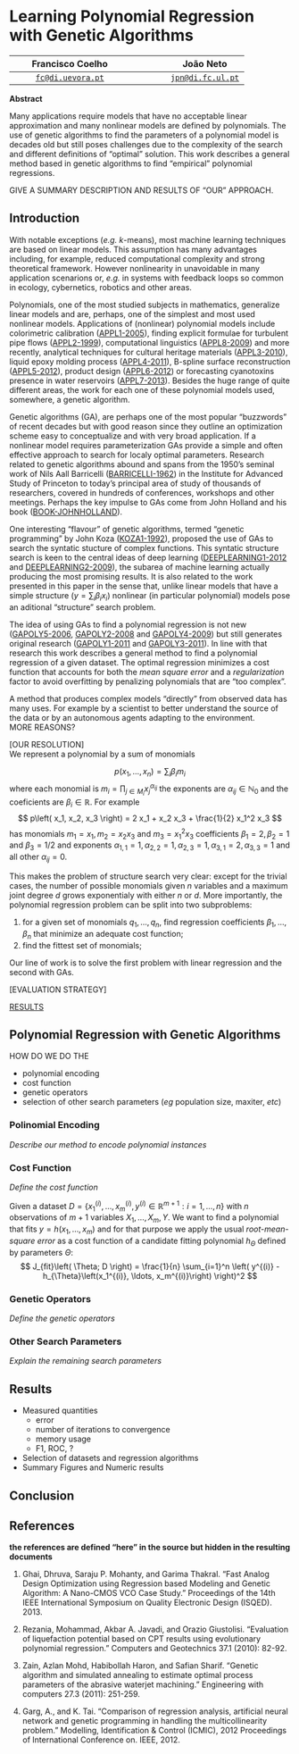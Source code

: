 # Learning Polynomial Regression with Genetic Algorithms

Francisco Coelho |  | João Neto
:---------------:|-----|:---------:
[`fc@di.uevora.pt`](mailto://fc@di.uevora.pt)| |[`jpn@di.fc.ul.pt`](mailto://jpn@di.fc.ul.pt)


**Abstract**  

Many applications require models that have no acceptable linear approximation and many nonlinear models are defined by polynomials. The use of genetic algorithms to find the parameters of a polynomial model is decades old but still poses challenges due to the complexity of the search and different definitions of "optimal" solution.
This work describes a general method based in genetic algorithms to find "empirical" polynomial regressions.

GIVE A SUMMARY DESCRIPTION AND RESULTS OF "OUR" APPROACH.

## Introduction

With notable exceptions (_e.g._ $k$-means), most machine learning techniques are based on linear models. This assumption has many advantages including, for example, reduced computational complexity and strong theoretical framework. However nonlinearity in unavoidable in many application scenarions or, _e.g._ in systems with feedback loops so common in ecology, cybernetics, robotics and other areas.

Polynomials, one of the most studied subjects in mathematics, generalize linear models and are, perhaps, one of the simplest and most used nonlinear models. Applications of (nonlinear) polynomial models include colorimetric calibration ([APPL1-2005]), finding explicit formulae for turbulent pipe flows ([APPL2-1999]), computational linguistics ([APPL8-2009]) and more recently, analytical techniques for cultural heritage materials ([APPL3-2010]), liquid epoxy molding process ([APPL4-2011]), B-spline surface reconstruction ([APPL5-2012]), product design ([APPL6-2012]) or forecasting cyanotoxins presence in water reservoirs ([APPL7-2013]). Besides the huge range of quite different areas, the work for each one of these polynomial models used, somewhere, a genetic algorithm.

Genetic algorithms (GA), are perhaps one of the most popular "buzzwords" of recent decades but with good reason since they outline an optimization scheme easy to conceptualize and with very broad application. If a nonlinear model requires parameterization GAs provide a simple and often effective approach to search for localy optimal parameters. Research related to genetic algorithms abound and spans from the 1950's seminal work of Nils Aall Barricelli ([BARRICELLI-1962]) in the Institute for Advanced Study of Princeton to today's principal area of study of thousands of researchers, covered in hundreds of conferences, workshops and other meetings. Perhaps the key impulse to GAs come from John Holland and his book ([BOOK-JOHNHOLLAND]).  

One interesting "flavour" of genetic algorithms, termed "genetic programming" by John Koza ([KOZA1-1992]), proposed the use of GAs to search the syntatic stucture of complex functions. This syntatic structure search is keen to the central ideas of deep learning ([DEEPLEARNING1-2012] and [DEEPLEARNING2-2009]), the subarea of machine learning actually producing the most promising results. It is also related to the work presented in this paper in the sense that, unlike linear models that have a simple structure ($y=\sum_i \beta_i x_i$) nonlinear (in particular polynomial) models pose an aditional "structure" search problem.

The idea of using GAs to find a polynomial regression is not new ([GAPOLY5-2006], [GAPOLY2-2008] and [GAPOLY4-2009]) but still generates original research ([GAPOLY1-2011] and [GAPOLY3-2011]). In line with that research this work describes a general method to find a polynomial regression of a given dataset. The optimal regression minimizes a cost function that accounts for both the _mean square error_ and a _regularization_ factor to avoid overfitting by penalizing polynomials that are "too complex". 

A method that produces complex models "directly" from observed data has many uses. For example by a scientist to better understand the source of the data or by an autonomous agents adapting to the environment.  
MORE REASONS?

[OUR RESOLUTION]  
We represent a polynomial by a sum of monomials

$$
p\left( x_1, \ldots, x_n\right) = \sum_i \beta_i m_i
$$
where each monomial is $m_i = \prod_{j\in M_i} x_j^{\alpha_{ij}}$ the exponents are $\alpha_{ij}\in\mathbb{N}_0$ and the coeficients are $\beta_i \in \mathbb{R}$. For example 
$$
p\left( x_1, x_2, x_3 \right) = 2 x_1 + x_2 x_3 + \frac{1}{2} x_1^2 x_3
$$
has monomials $m_1 = x_1, m_2 = x_2 x_3$ and $m_3 = x_1^2 x_3$ coefficients $\beta_1 = 2, \beta_2 = 1$ and $\beta_3 = 1/2$ and exponents $\alpha_{1,1} = 1, \alpha_{2,2}=1, \alpha_{2,3} = 1, \alpha_{3,1} = 2, \alpha_{3,3} = 1$ and all other $\alpha_{ij} = 0$.

This makes the problem of structure search very clear: except for the trivial cases, the number of possible monomials given $n$ variables and a maximum joint degree $d$ grows exponentialy with either $n$ or $d$. More importantly, the polynomial regression problem can be split into two subproblems:

1. for a given set of monomials $q_1, \ldots, q_n$, find regression coefficients $\beta_1,\ldots,\beta_n$ that minimize an adequate cost function;
2. find the fittest set of monomials;

Our line of work is to solve the first problem with linear regression and the second with GAs.

[EVALUATION STRATEGY]  

[RESULTS]

## Polynomial Regression with Genetic Algorithms

HOW DO WE DO THE

* polynomial encoding
* cost function
* genetic operators
* selection of other search parameters (_eg_ population size, maxiter, _etc_)


### Polinomial Encoding

_Describe our method to encode polynomial instances_

### Cost Function

_Define the cost function_

Given a dataset $D=\left\lbrace x_1^{(i)}, \ldots, x_m^{(i)}, y^{(i)} \in \mathbb{R}^{m+1} : i = 1,\ldots, n \right\rbrace$ with $n$ observations of $m+1$ variables $X_1, \ldots, X_m, Y$. We want to find a polynomial that fits $y = h\left( x_1, \ldots, x_m\right)$ and for that purpose we apply the usual _root-mean-square error_ as a cost function of a candidate fitting polynomial $h_{\Theta}$ defined by parameters $\Theta$:
$$
J_{fit}\left( \Theta; D \right) = \frac{1}{n} \sum_{i=1}^n \left( y^{(i)} - h_{\Theta}\left(x_1^{(i)}, \ldots, x_m^{(i)}\right) \right)^2
$$

### Genetic Operators

_Define the genetic operators_

### Other Search Parameters

_Explain the remaining search parameters_

## Results

* Measured quantities
  - error
  - number of iterations to convergence
  - memory usage
  - F1, ROC, ?  
* Selection of datasets and regression algorithms
* Summary Figures and Numeric results

## Conclusion


## References

**the references are defined "here" in the source but hidden in the resulting documents**

1. Ghai, Dhruva, Saraju P. Mohanty, and Garima Thakral. "Fast Analog Design Optimization using Regression based Modeling and Genetic Algorithm: A Nano-CMOS VCO Case Study." Proceedings of the 14th IEEE International Symposium on Quality Electronic Design (ISQED). 2013.

1. Rezania, Mohammad, Akbar A. Javadi, and Orazio Giustolisi. "Evaluation of liquefaction potential based on CPT results using evolutionary polynomial regression." Computers and Geotechnics 37.1 (2010): 82-92.

1. Zain, Azlan Mohd, Habibollah Haron, and Safian Sharif. "Genetic algorithm and simulated annealing to estimate optimal process parameters of the abrasive waterjet machining." Engineering with computers 27.3 (2011): 251-259.

1. Garg, A., and K. Tai. "Comparison of regression analysis, artificial neural network and genetic programming in handling the multicollinearity problem." Modelling, Identification & Control (ICMIC), 2012 Proceedings of International Conference on. IEEE, 2012.

[GAPOLY1-2011]: http://dx.doi.org/10.4203/ccp.97.39 "Optimal Polynomial Regression Models by using a Genetic Algorithm"

[GAPOLY2-2008]: http://citeseerx.ist.psu.edu/viewdoc/summary?doi=10.1.1.152.7415 "Optimal Sampling of Genetic Algorithms on Polynomial Regression"

[GAPOLY3-2011]: http://www.eejournal.ktu.lt/index.php/elt/article/view/460 "Polynomial Curve Fitting with Varying Real Powers"

[GAPOLY4-2009]: http://dx.doi.org/10.1016/j.eswa.2008.06.046 "A Novel hybrid genetic algorithm for kernel function and parameter optimization in support vector regression"

[GAPOLY5-2006]: http://dx.doi.org/10.1007/s00500-005-0008-8 "Genetic polynomial regression as input selection algorithm for non-linear identification"

[APPL1-2005]: http://dx.doi.org/10.1109/WISP.2005.1531626 "Adaptive polynomial regression for colorimetric scanner calibration using genetic algorithms"

[APPL2-1999]: http://www.environmental-expert.com/Files/5302/articles/5912/art-4.pdf "Method for the identification of explicit polynomial formulae for the friction in turbulent pipe flow"

[APPL3-2010]: http://discovery.ucl.ac.uk/459862/1/459862_Csefalvayova_2010_Talanta_EPS.pdf "Use of genetic algorithms with multivariate regression for determination of gelatine in historic papers based on FT-IR and NIR spectral data"

[APPL4-2011]: http://dx.doi.org/10.1109/TII.2010.2100130 "Modeling of a liquid epoxy molding process using a particle swarm optimization-based fuzzy regression approach"

[APPL5-2012]: http://dx.doi.org/10.1016/j.ins.2010.09.031 "Iterative two-step genetic-algorithm-based method for efficient polynomial B-spline surface reconstruction"

[APPL6-2012]: http://dx.doi.org/10.1007/978-3-642-27476-3_6 "Development of Product Design Models Using Fuzzy Regression Based Genetic Programming"

[APPL7-2013]: http://dx.doi.org/10.1016/j.envres.2013.01.001 "Hybrid modelling based on support vector regression with genetic algorithms in forecasting the cyanotoxins presence in the Trasona reservoir (Northern Spain)"

[APPL8-2009]: http://dx.doi.org/10.1007/s00500-008-0362-4 "Obtaining linguistic fuzzy rule-based regression models from imprecise data with multiobjective genetic algorithms"

[BOOK-JOHNHOLLAND]: http://mitpress.mit.edu/books/adaptation-natural-and-artificial-systems "Adaptation in Natural and Artificial Systems"

[DEEPLEARNING1-2012]: http://arxiv.org/abs/1206.5538 "Representation Learning: A Review and New Perspectives"

[DEEPLEARNING2-2009]: http://www.iro.umontreal.ca/~lisa/publications2/index.php/publications/show/239 "Learning Deep Architectures for AI"

[KOZA1-1992]: http://mitpress.mit.edu/books/genetic-programming "Genetic Programming: On the Programming of Computers by Means of Natural Selection, by John R. Koza, (1992)"

[BARRICELLI-1962]: http://dx.doi.org/10.1007%2FBF01556771 "Numerical testing of evolution theories : Part I Theoretical introduction and basic tests"
